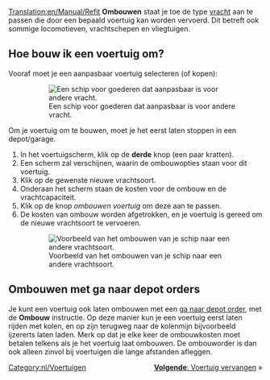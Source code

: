 [[Translation:en/Manual/Refit]]
{{nl/Tutorial}}
'''Ombouwen''' staat je toe de type [[nl/Manual/Vracht|vracht]] aan te passen die door een bepaald voertuig kan worden vervoerd. Dit betreft ook sommige locomotieven, vrachtschepen en vliegtuigen.

== Hoe bouw ik een voertuig om? ==
Vooraf moet je een aanpasbaar voertuig selecteren (of kopen):
:[[File:en/Refitable ship.png|none|frame|Een schip voor goederen dat aanpasbaar is voor andere vracht.]]

Om je voertuig om te bouwen, moet je het eerst laten stoppen in een depot/garage.

#In het voertuigscherm, klik op de '''derde''' knop (een paar kratten).
#Een scherm zal verschijnen, waarin de ombouwopties staan voor dit voertuig.
#Klik op de gewenste nieuwe vrachtsoort.
#Onderaan het scherm staan de kosten voor de ombouw en de vrachtcapaciteit.
#Klik op de knop ''ombouwen voertuig'' om deze aan te passen.
#De kosten van ombouw worden afgetrokken, en je voertuig is gereed om de nieuwe vrachtsoort te vervoeren.
:[[File:en/Refit ship.png|none|frame|Voorbeeld van het ombouwen van je schip naar een andere vrachtsoort.]]

== Ombouwen met ga naar depot orders == 
Je kunt een voertuig ook laten ombouwen met een [[nl/Archive/Manual/Settings/Sta ga naar depot orders toe|ga naar depot order]], met de '''Ombouw''' instructie. Op deze manier kun je een voertuig eerst laten rijden met kolen, en op zijn terugweg naar de kolenmijn bijvoorbeeld ijzererts laten laden. Merk op dat je elke keer de ombouwkosten moet betalen telkens als je het voertuig laat ombouwen. De ombouworder is dan ook alleen zinvol bij voertuigen die lange afstanden afleggen.

<span style="float: right">[[nl/Manual/Voertuig vervangen|'''Volgende''': Voertuig vervangen]] &raquo;</span>


[[Category:nl/Voertuigen]]